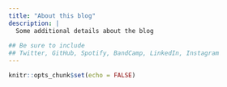 ```yaml
---
title: "About this blog"
description: |
  Some additional details about the blog
  
## Be sure to include
## Twitter, GitHub, Spotify, BandCamp, LinkedIn, Instagram
---
```



```r
knitr::opts_chunk$set(echo = FALSE)
```